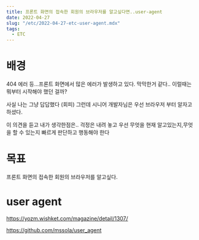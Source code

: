 ```yaml
---
title: 프론트 화면의 접속한 회원의 브라우저를 알고싶다면..user-agent
date: 2022-04-27
slug: "/etc/2022-04-27-etc-user-agent.mdx"
tags:
  - ETC
---
```


# 배경

404 에러 등...프론트 화면에서 많은 에러가 발생하고 있다.
막막한거 같다..
이럴때는 뭐부터 시작해야 했던 걸까?

사실 나는  그냥 답답했다 (회피)
그런데 시니어 개발자님은 우선 브라우저 부터 알자고 하셨다.

이 의견을 듣고 내가 생각한점은..
걱정은 내려 놓고 우선 무엇을 현재 알고있는지,무엇을 할 수 있는지 빠르게 판단하고 행동해야 한다

# 목표
프론트 화면의 접속한 회원의 브라우저를 알고싶다.

# user agent
https://yozm.wishket.com/magazine/detail/1307/

https://github.com/mssola/user_agent
